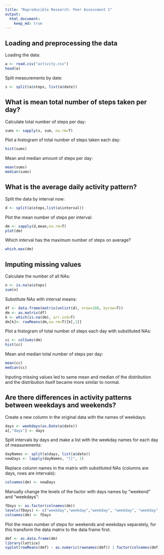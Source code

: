 ```yaml
---
title: "Reproducible Research: Peer Assessment 1"
output: 
  html_document:
    keep_md: true
---
```



## Loading and preprocessing the data

Loading the data:
```r
a <- read.csv("activity.csv")
head(a)
```

Split measurements by date:
```r
s <- split(a$steps, list(a$date))
```


## What is mean total number of steps taken per day?

Calculate total number of steps per day:
```r
sums <- sapply(s, sum, na.rm=T)
```

Plot a histogram of total number of steps taken each day:
```r
hist(sums)
```

Mean and median amount of steps per day:
```r
mean(sums)
median(sums)
```


## What is the average daily activity pattern?

Split the data by interval now:
```r
d <- split(a$steps,list(a$interval))
```

Plot the mean number of steps per interval:
```r
dm <- sapply(d,mean,na.rm=T)
plot(dm)
```

Which interval has the maximum number of steps on average?
```r
which.max(dm)
```


## Imputing missing values

Calculate the number of all NAs:
```r
n <- is.na(a$steps)
sum(n)
```

Substitute NAs with interval means:
```r
df <- data.frame(matrix(unlist(d), nrow=288, byrow=T))
dm <- as.matrix(df)
k <- which(is.na(dm), arr.ind=T)
dm[k]<- rowMeans(dm,na.rm=T)[k[,1]]
```

Plot a histogram of total number of steps each day with substituted NAs:
```r
cc <- colSums(dm)
hist(cc)
```

Mean and median total number of steps per day:
```r
mean(cc)
median(cc)
```

Inputing missing values led to same mean and median of the distribution and the distribution itself became more similar to normal.

## Are there differences in activity patterns between weekdays and weekends?

Create a new column in the original data with the names of weekdays:
```r
days <- weekdays(as.Date(a$date))
a[,"days"] <- days
```

Split intervals by days and make a list with the weekday names for each day of measurements:
```r
dayNames <- split(a$days, list(a$date))
newDays <- lapply(dayNames, "[[", 1)
```

Replace column names in the matrix with substituted NAs (columns are days, rows are intervals):
```r
colnames(dm) <- newDays
```

Manually change the levels of the factor with days names by "weekend" and "weekdays":
```r
fDays <- as.factor(colnames(dm))
levels(fDays) <- c("weekday","weekday","weekday", "weekday", "weekday", "weekend","weekend")
colnames(dm) <- fDays
```

Plot the mean number of steps for weekends and weekdays separately, for this transform the data matrix to the data frame first:
```r
dmf <- as.data.frame(dm)
library(lattice)
xyplot(rowMeans(dmf) ~ as.numeric(rownames(dmf)) | factor(colnames(dmf)), type = "l", xlab = "Intervals", ylab = "Mean number of steps", layout = c(1,2))
```
